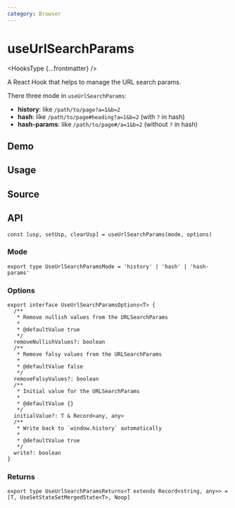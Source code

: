 ```yaml
---
category: Browser
---
```


# useUrlSearchParams


<HooksType {...frontmatter} />

A React Hook that helps to manage the URL search params.

There three mode in `useUrlSearchParams`:

- **history**: like `/path/to/page?a=1&b=2`
- **hash**: like `/path/to/page#heading?a=1&b=2` (with `?` in hash)
- **hash-params**: like `/path/to/page#/a=1&b=2` (without `?` in hash)

## Demo


<App />

## Usage



## Source


<Source />

## API

```tsx
const [usp, setUsp, clearUsp] = useUrlSearchParams(mode, options)
```

### Mode

```tsx
export type UseUrlSearchParamsMode = 'history' | 'hash' | 'hash-params'
```

### Options

```tsx
export interface UseUrlSearchParamsOptions<T> {
  /**
   * Remove nullish values from the URLSearchParams
   *
   * @defaultValue true
   */
  removeNullishValues?: boolean
  /**
   * Remove falsy values from the URLSearchParams
   *
   * @defaultValue false
   */
  removeFalsyValues?: boolean
  /**
   * Initial value for the URLSearchParams
   *
   * @defaultValue {}
   */
  initialValue?: T & Record<any, any>
  /**
   * Write back to `window.history` automatically
   *
   * @defaultValue true
   */
  write?: boolean
}
```

### Returns

```tsx
export type UseUrlSearchParamsReturns<T extends Record<string, any>> = [T, UseSetStateSetMergedState<T>, Noop]
```
